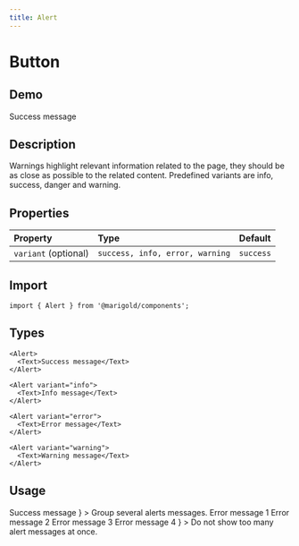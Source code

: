 ```yaml
---
title: Alert
---
```



# Button

## Demo

<MarigoldTheme>
  <Alert variant="success">
    <Text>Success message</Text>
  </Alert>
</MarigoldTheme>

## Description

Warnings highlight relevant information related to the page, they should be as close as possible to the related content.
Predefined variants are info, success, danger and warning.

## Properties

| Property             | Type                            | Default   |
| :------------------- | :------------------------------ | :-------- |
| `variant` (optional) | `success, info, error, warning` | `success` |

## Import

```tsx onlyCode
import { Alert } from '@marigold/components';
```

## Types

```tsx expandCode
<Alert>
  <Text>Success message</Text>
</Alert>
```

```tsx
<Alert variant="info">
  <Text>Info message</Text>
</Alert>
```

```tsx
<Alert variant="error">
  <Text>Error message</Text>
</Alert>
```

```tsx
<Alert variant="warning">
  <Text>Warning message</Text>
</Alert>
```

## Usage

<Stack space="small">
  <Box
    display="grid"
    css={{
      gridGap: 'small',
      gridTemplateColumns: 'repeat(auto-fit, minmax(min(500px, 100%), 1fr))',
    }}
  >
    <DoAndDont
      preview={
        <Alert>
          <Inline space="small">
            <Text>Success message</Text>
            <SortDown />
          </Inline>
        </Alert>
      }
    >
      Group several alerts messages.
    </DoAndDont>
    <DoAndDont
      dont
      preview={
        <Stack space="small">
          <Alert variant="error">
            <Text>Error message 1</Text>
          </Alert>
          <Alert variant="error">
            <Text>Error message 2</Text>
          </Alert>
          <Alert variant="error">
            <Text>Error message 3</Text>
          </Alert>
          <Alert variant="error">
            <Text>Error message 4</Text>
          </Alert>
        </Stack>
      }
    >
      Do not show too many alert messages at once.
    </DoAndDont>
  </Box>
</Stack>
